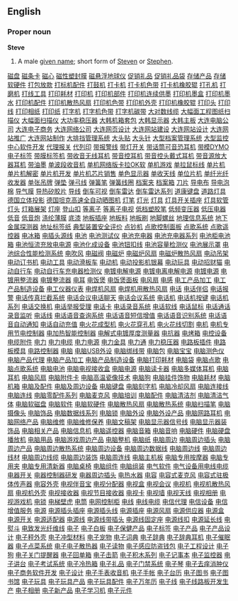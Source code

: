 ==English==

===Proper noun===
'''Steve'''
# A male [[given name]]; short form of [[Steven]] or [[Stephen]].
[http://www.02188888888.com/itcp002/001.htm 磁盘]
[http://www.02188888888.com/itcp002/002.htm 磁条卡]
[http://www.02188888888.com/itcp002/003.htm 磁心]
[http://www.02188888888.com/itcp002/004.htm 磁性塑封膜]
[http://www.02188888888.com/itcp002/005.htm 磁悬浮地球仪]
[http://www.02188888888.com/itcp002/006.htm 促销礼品]
[http://www.02188888888.com/itcp002/007.htm 促销礼品袋]
[http://www.02188888888.com/itcp002/008.htm 存储产品]
[http://www.02188888888.com/itcp002/009.htm 存储软硬件]
[http://www.02188888888.com/itcp002/010.htm 打包放款]
[http://www.02188888888.com/itcp002/011.htm 打标机配件]
[http://www.02188888888.com/itcp002/012.htm 打鼓机]
[http://www.02188888888.com/itcp002/013.htm 打卡机]
[http://www.02188888888.com/itcp002/014.htm 打卡机色带]
[http://www.02188888888.com/itcp002/015.htm 打卡机橡胶辊]
[http://www.02188888888.com/itcp002/016.htm 打孔机]
[http://www.02188888888.com/itcp002/017.htm 打磨机]
[http://www.02188888888.com/itcp002/018.htm 打线工具]
[http://www.02188888888.com/itcp002/019.htm 打印耗材]
[http://www.02188888888.com/itcp002/020.htm 打印机]
[http://www.02188888888.com/itcp002/021.htm 打印机部件]
[http://www.02188888888.com/itcp002/022.htm 打印机连续供墨]
[http://www.02188888888.com/itcp002/023.htm 打印机墨盒]
[http://www.02188888888.com/itcp002/024.htm 打印机墨水]
[http://www.02188888888.com/itcp002/025.htm 打印机配件]
[http://www.02188888888.com/itcp002/026.htm 打印机散热风扇]
[http://www.02188888888.com/itcp002/027.htm 打印机色带]
[http://www.02188888888.com/itcp002/028.htm 打印机外壳]
[http://www.02188888888.com/itcp002/029.htm 打印机橡胶辊]
[http://www.02188888888.com/itcp002/030.htm 打印头]
[http://www.02188888888.com/itcp002/031.htm 打印线]
[http://www.02188888888.com/itcp002/032.htm 打印相纸]
[http://www.02188888888.com/itcp002/033.htm 打印纸]
[http://www.02188888888.com/itcp002/034.htm 打字机]
[http://www.02188888888.com/itcp002/035.htm 打字机色带]
[http://www.02188888888.com/itcp002/036.htm 打字机碳带]
[http://www.02188888888.com/itcp002/037.htm 大对数线缆]
[http://www.02188888888.com/itcp002/038.htm 大幅面工程图纸扫描仪]
[http://www.02188888888.com/itcp002/039.htm 大幅面扫描仪]
[http://www.02188888888.com/itcp002/040.htm 大功率稳压器]
[http://www.02188888888.com/itcp002/041.htm 大韩机箱套包]
[http://www.02188888888.com/itcp002/042.htm 大韩显示器]
[http://www.02188888888.com/itcp002/043.htm 大韩主板]
[http://www.02188888888.com/itcp002/044.htm 大连电脑公司]
[http://www.02188888888.com/itcp002/045.htm 大连电子商务]
[http://www.02188888888.com/itcp002/046.htm 大连网络公司]
[http://www.02188888888.com/itcp002/047.htm 大连网页设计]
[http://www.02188888888.com/itcp002/048.htm 大连网站建设]
[http://www.02188888888.com/itcp002/049.htm 大连网站设计]
[http://www.02188888888.com/itcp002/050.htm 大连网站推广]
[http://www.02188888888.com/itcp002/051.htm 大连网站制作]
[http://www.02188888888.com/itcp002/052.htm 大排挡管理系统]
[http://www.02188888888.com/itcp002/053.htm 大头贴]
[http://www.02188888888.com/itcp002/054.htm 大头针]
[http://www.02188888888.com/itcp002/055.htm 大型档案管理系统]
[http://www.02188888888.com/itcp002/056.htm 大型监控中心软件开发]
[http://www.02188888888.com/itcp002/057.htm 代理报关]
[http://www.02188888888.com/itcp002/058.htm 代列印]
[http://www.02188888888.com/itcp002/059.htm 带报警线]
[http://www.02188888888.com/itcp002/060.htm 带灯开关]
[http://www.02188888888.com/itcp002/061.htm 带话筒可音恐耳机]
[http://www.02188888888.com/itcp002/062.htm 带模DYMO电子标签]
[http://www.02188888888.com/itcp002/063.htm 带膜标签机]
[http://www.02188888888.com/itcp002/064.htm 带收音无线耳机]
[http://www.02188888888.com/itcp002/065.htm 带音控耳机]
[http://www.02188888888.com/itcp002/066.htm 带音控头戴式耳机]
[http://www.02188888888.com/itcp002/067.htm 带音源放大器耳机]
[http://www.02188888888.com/itcp002/068.htm 带油墨]
[http://www.02188888888.com/itcp002/069.htm 单波段收音机]
[http://www.02188888888.com/itcp002/070.htm 单机网络版卡拉OK软]
[http://www.02188888888.com/itcp002/071.htm 单机游戏]
[http://www.02188888888.com/itcp002/072.htm 单拉鼠标线]
[http://www.02188888888.com/itcp002/073.htm 单片机]
[http://www.02188888888.com/itcp002/074.htm 单片机解密]
[http://www.02188888888.com/itcp002/075.htm 单片机开发]
[http://www.02188888888.com/itcp002/076.htm 单片机芯片销售]
[http://www.02188888888.com/itcp002/077.htm 单色显示器]
[http://www.02188888888.com/itcp002/078.htm 单收天线]
[http://www.02188888888.com/itcp002/079.htm 单位片机]
[http://www.02188888888.com/itcp002/080.htm 单纤光纤收发器]
[http://www.02188888888.com/itcp002/081.htm 单张吊牌]
[http://www.02188888888.com/itcp002/082.htm 弹垫]
[http://www.02188888888.com/itcp002/083.htm 弹弓线]
[http://www.02188888888.com/itcp002/084.htm 弹簧笔]
[http://www.02188888888.com/itcp002/085.htm 弹簧线圈]
[http://www.02188888888.com/itcp002/086.htm 档案夹]
[http://www.02188888888.com/itcp002/087.htm 档案箱]
[http://www.02188888888.com/itcp002/088.htm 刀片]
[http://www.02188888888.com/itcp002/089.htm 导电布]
[http://www.02188888888.com/itcp002/090.htm 导电泡棉]
[http://www.02188888888.com/itcp002/091.htm 导气膜]
[http://www.02188888888.com/itcp002/092.htm 导热矽胶片]
[http://www.02188888888.com/itcp002/093.htm 导线]
[http://www.02188888888.com/itcp002/094.htm 倒车可视]
[http://www.02188888888.com/itcp002/095.htm 倒车雷达]
[http://www.02188888888.com/itcp002/096.htm 倒车雷达系列]
[http://www.02188888888.com/itcp002/097.htm 道康键盘]
[http://www.02188888888.com/itcp002/098.htm 道路灯具]
[http://www.02188888888.com/itcp002/099.htm 德国立体投影]
[http://www.02188888888.com/itcp002/100.htm 德国坦克高速全自动晒图机]
[http://www.02188888888.com/itcp002/101.htm 灯笔]
[http://www.02188888888.com/itcp002/102.htm 灯光]
[http://www.02188888888.com/itcp002/103.htm 灯具]
[http://www.02188888888.com/itcp002/104.htm 灯具开关插座]
[http://www.02188888888.com/itcp002/105.htm 灯具软管]
[http://www.02188888888.com/itcp002/106.htm 灯头]
[http://www.02188888888.com/itcp002/107.htm 灯箱展架]
[http://www.02188888888.com/itcp002/108.htm 灯座]
[http://www.02188888888.com/itcp002/109.htm 登山扣]
[http://www.02188888888.com/itcp002/110.htm 等离子]
[http://www.02188888888.com/itcp002/111.htm 等离子电视]
[http://www.02188888888.com/itcp002/112.htm 低档塑胶笔]
[http://www.02188888888.com/itcp002/113.htm 低频变压器]
[http://www.02188888888.com/itcp002/114.htm 低压电器]
[http://www.02188888888.com/itcp002/115.htm 低音]
[http://www.02188888888.com/itcp002/116.htm 低音炮]
[http://www.02188888888.com/itcp002/117.htm 涤纶薄膜]
[http://www.02188888888.com/itcp002/118.htm 底漆]
[http://www.02188888888.com/itcp002/119.htm 地板插座]
[http://www.02188888888.com/itcp002/120.htm 地板料]
[http://www.02188888888.com/itcp002/121.htm 地板刷]
[http://www.02188888888.com/itcp002/122.htm 地脚螺丝]
[http://www.02188888888.com/itcp002/123.htm 地理信息系统]
[http://www.02188888888.com/itcp002/124.htm 地下金属探测器]
[http://www.02188888888.com/itcp002/125.htm 地址标签纸]
[http://www.02188888888.com/itcp002/126.htm 典型装置安全评价]
[http://www.02188888888.com/itcp002/127.htm 点钞机]
[http://www.02188888888.com/itcp002/128.htm 点歌控制面板]
[http://www.02188888888.com/itcp002/129.htm 点歌系统]
[http://www.02188888888.com/itcp002/130.htm 点歌遥控器]
[http://www.02188888888.com/itcp002/131.htm 电冰箱]
[http://www.02188888888.com/itcp002/132.htm 电插头源线]
[http://www.02188888888.com/itcp002/133.htm 电池]
[http://www.02188888888.com/itcp002/134.htm 电池测试仪]
[http://www.02188888888.com/itcp002/135.htm 电池充电器]
[http://www.02188888888.com/itcp002/136.htm 电池充电器系列]
[http://www.02188888888.com/itcp002/137.htm 电池柜电池箱]
[http://www.02188888888.com/itcp002/138.htm 电池恒流充放电电源]
[http://www.02188888888.com/itcp002/139.htm 电池化成设备]
[http://www.02188888888.com/itcp002/140.htm 电池钮扣线]
[http://www.02188888888.com/itcp002/141.htm 电池容量检测仪]
[http://www.02188888888.com/itcp002/142.htm 电池展示罩]
[http://www.02188888888.com/itcp002/143.htm 电池综合性能检测系统]
[http://www.02188888888.com/itcp002/144.htm 电吹风]
[http://www.02188888888.com/itcp002/145.htm 电磁阀]
[http://www.02188888888.com/itcp002/146.htm 电磁炉]
[http://www.02188888888.com/itcp002/147.htm 电磁炉风扇]
[http://www.02188888888.com/itcp002/148.htm 电磁炉散热风扇]
[http://www.02188888888.com/itcp002/149.htm 电动吊架]
[http://www.02188888888.com/itcp002/150.htm 电动订书机]
[http://www.02188888888.com/itcp002/151.htm 电动工具]
[http://www.02188888888.com/itcp002/152.htm 电动滑板车]
[http://www.02188888888.com/itcp002/153.htm 电动机]
[http://www.02188888888.com/itcp002/154.htm 电动投影机银幕]
[http://www.02188888888.com/itcp002/155.htm 电动玩具]
[http://www.02188888888.com/itcp002/156.htm 电动招财猫]
[http://www.02188888888.com/itcp002/157.htm 电动自行车]
[http://www.02188888888.com/itcp002/158.htm 电动自行车充电器检测仪]
[http://www.02188888888.com/itcp002/159.htm 电镀电解电源]
[http://www.02188888888.com/itcp002/160.htm 电镀电离电解电源]
[http://www.02188888888.com/itcp002/161.htm 电镀电源]
[http://www.02188888888.com/itcp002/162.htm 电镀用整流器]
[http://www.02188888888.com/itcp002/163.htm 电镀整流器]
[http://www.02188888888.com/itcp002/164.htm 电耳]
[http://www.02188888888.com/itcp002/165.htm 电饭煲]
[http://www.02188888888.com/itcp002/166.htm 电饭煲面板]
[http://www.02188888888.com/itcp002/167.htm 电风扇]
[http://www.02188888888.com/itcp002/168.htm 电感]
[http://www.02188888888.com/itcp002/169.htm 电工产品加工]
[http://www.02188888888.com/itcp002/170.htm 电工产品制造设备]
[http://www.02188888888.com/itcp002/171.htm 电工仪器仪表]
[http://www.02188888888.com/itcp002/172.htm 电焊机风扇]
[http://www.02188888888.com/itcp002/173.htm 电焊机用散热风扇]
[http://www.02188888888.com/itcp002/174.htm 电话]
[http://www.02188888888.com/itcp002/175.htm 电话伴侣]
[http://www.02188888888.com/itcp002/176.htm 电话报警]
[http://www.02188888888.com/itcp002/177.htm 电话传真拦截系统]
[http://www.02188888888.com/itcp002/178.htm 电话会议电话聊天]
[http://www.02188888888.com/itcp002/179.htm 电话会议系统]
[http://www.02188888888.com/itcp002/180.htm 电话机]
[http://www.02188888888.com/itcp002/181.htm 电话机按键]
[http://www.02188888888.com/itcp002/182.htm 电话机系列]
[http://www.02188888888.com/itcp002/183.htm 电话交换机]
[http://www.02188888888.com/itcp002/184.htm 电话举报受理]
[http://www.02188888888.com/itcp002/185.htm 电话卡]
[http://www.02188888888.com/itcp002/186.htm 电话录音系统]
[http://www.02188888888.com/itcp002/187.htm 电话软线]
[http://www.02188888888.com/itcp002/188.htm 电话鼠标]
[http://www.02188888888.com/itcp002/189.htm 电话通话录音监听]
[http://www.02188888888.com/itcp002/190.htm 电话线]
[http://www.02188888888.com/itcp002/191.htm 电话语音查询系统]
[http://www.02188888888.com/itcp002/192.htm 电话语音短信增值]
[http://www.02188888888.com/itcp002/193.htm 电话语音识别系统]
[http://www.02188888888.com/itcp002/194.htm 电话语音自动通知]
[http://www.02188888888.com/itcp002/195.htm 电话自动充值]
[http://www.02188888888.com/itcp002/196.htm 电火花成型机]
[http://www.02188888888.com/itcp002/197.htm 电火花穿孔机]
[http://www.02188888888.com/itcp002/198.htm 电火花线切割]
[http://www.02188888888.com/itcp002/199.htm 电机]
[http://www.02188888888.com/itcp002/200.htm 电机专用节电控制器]
[http://www.02188888888.com/itcp002/201.htm 电加热智能控制器]
[http://www.02188888888.com/itcp002/202.htm 电解式电镀厚度测量器]
[http://www.02188888888.com/itcp002/203.htm 电抗器]
[http://www.02188888888.com/itcp002/204.htm 电烤箱]
[http://www.02188888888.com/itcp002/205.htm 电控设备]
[http://www.02188888888.com/itcp002/206.htm 电缆附件]
[http://www.02188888888.com/itcp002/207.htm 电力]
[http://www.02188888888.com/itcp002/208.htm 电力电缆]
[http://www.02188888888.com/itcp002/209.htm 电力电源]
[http://www.02188888888.com/itcp002/210.htm 电力金具]
[http://www.02188888888.com/itcp002/211.htm 电力通]
[http://www.02188888888.com/itcp002/212.htm 电力稳压器]
[http://www.02188888888.com/itcp002/213.htm 电路板插件]
[http://www.02188888888.com/itcp002/214.htm 电路板模具]
[http://www.02188888888.com/itcp002/215.htm 电路控制器]
[http://www.02188888888.com/itcp002/216.htm 电脑]
[http://www.02188888888.com/itcp002/217.htm 电脑USB外设]
[http://www.02188888888.com/itcp002/218.htm 电脑绑线带]
[http://www.02188888888.com/itcp002/219.htm 电脑包]
[http://www.02188888888.com/itcp002/220.htm 电脑宝宝]
[http://www.02188888888.com/itcp002/221.htm 电脑测色仪]
[http://www.02188888888.com/itcp002/222.htm 电脑产品代理]
[http://www.02188888888.com/itcp002/223.htm 电脑产品加工]
[http://www.02188888888.com/itcp002/224.htm 电脑产品制造设备]
[http://www.02188888888.com/itcp002/225.htm 电脑打印耗材]
[http://www.02188888888.com/itcp002/226.htm 电脑袋]
[http://www.02188888888.com/itcp002/227.htm 电脑点歌]
[http://www.02188888888.com/itcp002/228.htm 电脑点歌系统]
[http://www.02188888888.com/itcp002/229.htm 电脑电池]
[http://www.02188888888.com/itcp002/230.htm 电脑电视接收盒]
[http://www.02188888888.com/itcp002/231.htm 电脑电源]
[http://www.02188888888.com/itcp002/232.htm 电脑读卡器]
[http://www.02188888888.com/itcp002/233.htm 电脑多媒体耳机]
[http://www.02188888888.com/itcp002/234.htm 电脑耳机]
[http://www.02188888888.com/itcp002/235.htm 电脑风扇]
[http://www.02188888888.com/itcp002/236.htm 电脑附件卡]
[http://www.02188888888.com/itcp002/237.htm 电脑高温瓷像技术]
[http://www.02188888888.com/itcp002/238.htm 电脑狗]
[http://www.02188888888.com/itcp002/239.htm 电脑挂件饰物]
[http://www.02188888888.com/itcp002/240.htm 电脑耗材]
[http://www.02188888888.com/itcp002/241.htm 电脑机箱]
[http://www.02188888888.com/itcp002/242.htm 电脑及配件]
[http://www.02188888888.com/itcp002/243.htm 电脑及周边设备]
[http://www.02188888888.com/itcp002/244.htm 电脑键盘]
[http://www.02188888888.com/itcp002/245.htm 电脑刻字机]
[http://www.02188888888.com/itcp002/246.htm 电脑冷却风扇]
[http://www.02188888888.com/itcp002/247.htm 电脑连接线]
[http://www.02188888888.com/itcp002/248.htm 电脑连线]
[http://www.02188888888.com/itcp002/249.htm 电脑零配件系列]
[http://www.02188888888.com/itcp002/250.htm 电脑麦克风]
[http://www.02188888888.com/itcp002/251.htm 电脑培训]
[http://www.02188888888.com/itcp002/252.htm 电脑配件]
[http://www.02188888888.com/itcp002/253.htm 电脑清洁剂]
[http://www.02188888888.com/itcp002/254.htm 电脑清洁气体]
[http://www.02188888888.com/itcp002/255.htm 电脑软磁盘]
[http://www.02188888888.com/itcp002/256.htm 电脑软件]
[http://www.02188888888.com/itcp002/257.htm 电脑软硬件]
[http://www.02188888888.com/itcp002/258.htm 电脑散热风扇]
[http://www.02188888888.com/itcp002/259.htm 电脑散热系统]
[http://www.02188888888.com/itcp002/260.htm 电脑扫描笔]
[http://www.02188888888.com/itcp002/261.htm 电脑摄像头]
[http://www.02188888888.com/itcp002/262.htm 电脑饰品]
[http://www.02188888888.com/itcp002/263.htm 电脑数据线系列]
[http://www.02188888888.com/itcp002/264.htm 电脑锁]
[http://www.02188888888.com/itcp002/265.htm 电脑外设]
[http://www.02188888888.com/itcp002/266.htm 电脑外设产品]
[http://www.02188888888.com/itcp002/267.htm 电脑网路耳机]
[http://www.02188888888.com/itcp002/268.htm 电脑网络产品]
[http://www.02188888888.com/itcp002/269.htm 电脑维修]
[http://www.02188888888.com/itcp002/270.htm 电脑维修保养]
[http://www.02188888888.com/itcp002/271.htm 电脑文稿架]
[http://www.02188888888.com/itcp002/272.htm 电脑显示器信号线]
[http://www.02188888888.com/itcp002/273.htm 电脑显示器装饰品]
[http://www.02188888888.com/itcp002/274.htm 电脑相关产品]
[http://www.02188888888.com/itcp002/275.htm 电脑信息机]
[http://www.02188888888.com/itcp002/276.htm 电脑遥控器]
[http://www.02188888888.com/itcp002/277.htm 电脑音箱]
[http://www.02188888888.com/itcp002/278.htm 电脑音响]
[http://www.02188888888.com/itcp002/279.htm 电脑硬件]
[http://www.02188888888.com/itcp002/280.htm 电脑硬盘播放机]
[http://www.02188888888.com/itcp002/281.htm 电脑用品]
[http://www.02188888888.com/itcp002/282.htm 电脑游戏周边产品]
[http://www.02188888888.com/itcp002/283.htm 电脑整机]
[http://www.02188888888.com/itcp002/284.htm 电脑纸]
[http://www.02188888888.com/itcp002/285.htm 电脑周边]
[http://www.02188888888.com/itcp002/286.htm 电脑周边插头]
[http://www.02188888888.com/itcp002/287.htm 电脑周边产品]
[http://www.02188888888.com/itcp002/288.htm 电脑周边散热系统]
[http://www.02188888888.com/itcp002/289.htm 电脑周边设备]
[http://www.02188888888.com/itcp002/290.htm 电脑周边数据线]
[http://www.02188888888.com/itcp002/291.htm 电脑周边线]
[http://www.02188888888.com/itcp002/292.htm 电脑周边线材]
[http://www.02188888888.com/itcp002/293.htm 电脑周边线缆]
[http://www.02188888888.com/itcp002/294.htm 电脑周边装饰]
[http://www.02188888888.com/itcp002/295.htm 电脑周连线]
[http://www.02188888888.com/itcp002/296.htm 电脑主机板]
[http://www.02188888888.com/itcp002/297.htm 电脑专用按摩器]
[http://www.02188888888.com/itcp002/298.htm 电脑专用夹]
[http://www.02188888888.com/itcp002/299.htm 电脑专用清新器]
[http://www.02188888888.com/itcp002/300.htm 电脑桌椅]
[http://www.02188888888.com/itcp002/301.htm 电脑组件]
[http://www.02188888888.com/itcp002/302.htm 电脑组装]
[http://www.02188888888.com/itcp002/303.htm 电气软件]
[http://www.02188888888.com/itcp002/304.htm 电气设备用电线电缆]
[http://www.02188888888.com/itcp002/305.htm 电器开关]
[http://www.02188888888.com/itcp002/306.htm 电器控制器研发]
[http://www.02188888888.com/itcp002/307.htm 电器周边插头]
[http://www.02188888888.com/itcp002/308.htm 电热水器]
[http://www.02188888888.com/itcp002/309.htm 电容]
[http://www.02188888888.com/itcp002/310.htm 电容式麦克风]
[http://www.02188888888.com/itcp002/311.htm 电容式驻极体传声器]
[http://www.02188888888.com/itcp002/312.htm 电容外壳]
[http://www.02188888888.com/itcp002/313.htm 电视伴音宝]
[http://www.02188888888.com/itcp002/314.htm 电视分配器]
[http://www.02188888888.com/itcp002/315.htm 电视盒]
[http://www.02188888888.com/itcp002/316.htm 电视会议]
[http://www.02188888888.com/itcp002/317.htm 电视机]
[http://www.02188888888.com/itcp002/318.htm 电视机散热风扇]
[http://www.02188888888.com/itcp002/319.htm 电视机外壳]
[http://www.02188888888.com/itcp002/320.htm 电视接收器]
[http://www.02188888888.com/itcp002/321.htm 电视节目接收器]
[http://www.02188888888.com/itcp002/322.htm 电视卡]
[http://www.02188888888.com/itcp002/323.htm 电视墙]
[http://www.02188888888.com/itcp002/324.htm 电视天线]
[http://www.02188888888.com/itcp002/325.htm 电视相册]
[http://www.02188888888.com/itcp002/326.htm 电视游戏机]
[http://www.02188888888.com/itcp002/327.htm 电锁]
[http://www.02188888888.com/itcp002/328.htm 电梯壁虎]
[http://www.02188888888.com/itcp002/329.htm 电筒]
[http://www.02188888888.com/itcp002/330.htm 电网控制柜]
[http://www.02188888888.com/itcp002/331.htm 电线]
[http://www.02188888888.com/itcp002/332.htm 电线电缆]
[http://www.02188888888.com/itcp002/333.htm 电信代理]
[http://www.02188888888.com/itcp002/334.htm 电信设备]
[http://www.02188888888.com/itcp002/335.htm 电信增值服务]
[http://www.02188888888.com/itcp002/336.htm 电源]
[http://www.02188888888.com/itcp002/337.htm 电源插头插座]
[http://www.02188888888.com/itcp002/338.htm 电源插头线]
[http://www.02188888888.com/itcp002/339.htm 电源插座]
[http://www.02188888888.com/itcp002/340.htm 电源风扇]
[http://www.02188888888.com/itcp002/341.htm 电源供应器]
[http://www.02188888888.com/itcp002/342.htm 电源盒]
[http://www.02188888888.com/itcp002/343.htm 电源开关]
[http://www.02188888888.com/itcp002/344.htm 电源适配器]
[http://www.02188888888.com/itcp002/345.htm 电源线]
[http://www.02188888888.com/itcp002/346.htm 电源线带插头]
[http://www.02188888888.com/itcp002/347.htm 电源线固定座]
[http://www.02188888888.com/itcp002/348.htm 电源线扣]
[http://www.02188888888.com/itcp002/349.htm 电源延长线]
[http://www.02188888888.com/itcp002/350.htm 电熨斗]
[http://www.02188888888.com/itcp002/351.htm 电致发光纤维线]
[http://www.02188888888.com/itcp002/352.htm 电子]
[http://www.02188888888.com/itcp002/353.htm 电子白板]
[http://www.02188888888.com/itcp002/354.htm 电子保健产品]
[http://www.02188888888.com/itcp002/355.htm 电子标签]
[http://www.02188888888.com/itcp002/356.htm 电子产品]
[http://www.02188888888.com/itcp002/357.htm 电子产品设计]
[http://www.02188888888.com/itcp002/358.htm 电子秤外壳]
[http://www.02188888888.com/itcp002/359.htm 电子冲型材料]
[http://www.02188888888.com/itcp002/360.htm 电子宠物]
[http://www.02188888888.com/itcp002/361.htm 电子词典]
[http://www.02188888888.com/itcp002/362.htm 电子辞典]
[http://www.02188888888.com/itcp002/363.htm 电子辞典耳机]
[http://www.02188888888.com/itcp002/364.htm 电子催眠器]
[http://www.02188888888.com/itcp002/365.htm 电子点菜系统]
[http://www.02188888888.com/itcp002/366.htm 电子电子散热器]
[http://www.02188888888.com/itcp002/367.htm 电子读物]
[http://www.02188888888.com/itcp002/368.htm 电子感应防盗钱包]
[http://www.02188888888.com/itcp002/369.htm 电子工程设计]
[http://www.02188888888.com/itcp002/370.htm 电子狗]
[http://www.02188888888.com/itcp002/371.htm 电子关门提醒器]
[http://www.02188888888.com/itcp002/372.htm 电子回单箱]
[http://www.02188888888.com/itcp002/373.htm 电子击箭]
[http://www.02188888888.com/itcp002/374.htm 电子积木系列]
[http://www.02188888888.com/itcp002/375.htm 电子记事本]
[http://www.02188888888.com/itcp002/376.htm 电子监控器]
[http://www.02188888888.com/itcp002/377.htm 电子讲台]
[http://www.02188888888.com/itcp002/378.htm 电子考试系统]
[http://www.02188888888.com/itcp002/379.htm 电子冷热箱]
[http://www.02188888888.com/itcp002/380.htm 电子礼品]
[http://www.02188888888.com/itcp002/381.htm 电子门禁系统]
[http://www.02188888888.com/itcp002/382.htm 电子琴]
[http://www.02188888888.com/itcp002/383.htm 电子去痒消肿仪]
[http://www.02188888888.com/itcp002/384.htm 电子商务软件开发]
[http://www.02188888888.com/itcp002/385.htm 电子设计]
[http://www.02188888888.com/itcp002/386.htm 电子手表收音机]
[http://www.02188888888.com/itcp002/387.htm 电子手帐]
[http://www.02188888888.com/itcp002/388.htm 电子台历]
[http://www.02188888888.com/itcp002/389.htm 电子图书]
[http://www.02188888888.com/itcp002/390.htm 电子图书馆]
[http://www.02188888888.com/itcp002/391.htm 电子玩具]
[http://www.02188888888.com/itcp002/392.htm 电子玩具产品]
[http://www.02188888888.com/itcp002/393.htm 电子玩具配件]
[http://www.02188888888.com/itcp002/394.htm 电子万年历]
[http://www.02188888888.com/itcp002/395.htm 电子线]
[http://www.02188888888.com/itcp002/396.htm 电子线路板开发生产]
[http://www.02188888888.com/itcp002/397.htm 电子相册]
[http://www.02188888888.com/itcp002/398.htm 电子新产品]
[http://www.02188888888.com/itcp002/399.htm 电子学习机]
[http://www.02188888888.com/itcp002/400.htm 电子元件]